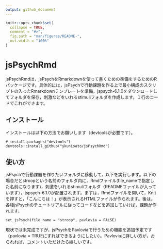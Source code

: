 ```yaml
---
output: github_document
---
```


<!-- README.md is generated from README.Rmd. Please edit that file -->

```r
knitr::opts_chunk$set(
  collapse = TRUE,
  comment = "#>",
  fig.path = "man/figures/README-",
  out.width = "100%"
)
```

# jsPsychRmd

<!-- badges: start -->
<!-- badges: end -->

jsPsychRmdは，jsPsychをRmarkdownを使って書くための準備をするためのRパッケージです。具体的には，jsPsychで行動課題を作る上で最小構成のスクリプトの入ったRmarkdownテンプレートを準備，jspsych-6.1.0をダウンロードしてフォルダを保存，刺激などをいれるstimuliフォルダを作成します。１行のコードでこれができます。

## インストール

インストールは以下の方法でお願いします（devtoolsが必要です）。

```
# install.packages("devtools")
devtools::install_github("ykunisato/jsPsychRmd")
```
## 使い方

jsPsychで行動課題を作りたいフォルダに移動して，以下を実行します。以下の場合だとstroopという名前のフォルダ内に，Rmdファイル(file_nameで指定した名前になります)，刺激をいれるstimuliフォルダ（READMEファイルが入っています），jspsych-6.1.0が配置されます。まずは，Rmdファイルを開いて，Knitを押すと，「こんにちは！」が表示されるHTMLファイルが作られます。後は，各種jsPsychのチュートリアルに従ってコードなどを追加していけば，課題が作れます。

```
set_jsPsych(file_name = "stroop", pavlovia = FALSE)
```

現状では未完成ですが，jsPsychをPavloviaで行うための機能を追加予定です（pavlovia = TRUEにすればできるようにしたい）。Pavloviaに詳しい方が，おられれば，コメントいただけたら嬉しいです。
